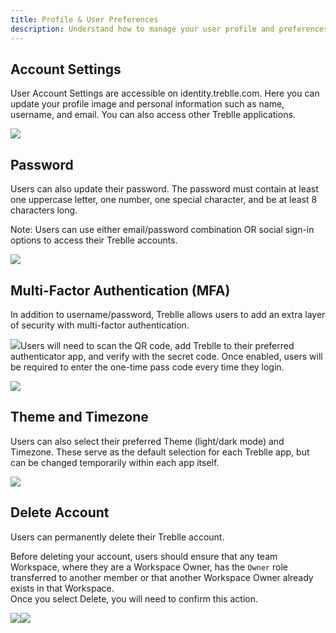 ```yaml
---
title: Profile & User Preferences
description: Understand how to manage your user profile and preferences.
---
```


## Account Settings

User Account Settings are accessible on identity.treblle.com. Here you can update your profile image and personal information such as name, username, and email. You can also access other Treblle applications.

![](https://firebasestorage.googleapis.com/v0/b/treblle-docs.appspot.com/o/hwtq9_image.png?alt=media&token=548a52dd-cac0-4aee-b62c-b04c8b7a7b27)
## Password

Users can also update their password. The password must contain at least one uppercase letter, one number, one special character, and be at least 8 characters long.

Note: Users can use either email/password combination OR social sign-in options to access their Treblle accounts.

![](https://firebasestorage.googleapis.com/v0/b/treblle-docs.appspot.com/o/c6bgc_image.png?alt=media&token=7c07f598-046a-45ea-a1f3-fcf29b767cc5)
## Multi-Factor Authentication (MFA)

In addition to username/password, Treblle allows users to add an extra layer of security with multi-factor authentication.

![](https://firebasestorage.googleapis.com/v0/b/treblle-docs.appspot.com/o/cxfi2_image.png?alt=media&token=842d6f59-d436-4aa1-9903-3659065fa39c)Users will need to scan the QR code, add Treblle to their preferred authenticator app, and verify with the secret code. Once enabled, users will be required to enter the one-time pass code every time they login.

![](https://firebasestorage.googleapis.com/v0/b/treblle-docs.appspot.com/o/feopk_image.png?alt=media&token=b21a9900-a6e1-46ef-8230-38b820d208bb)
## Theme and Timezone

Users can also select their preferred Theme (light/dark mode) and Timezone. These serve as the default selection for each Treblle app, but can be changed temporarily within each app itself.

![](https://firebasestorage.googleapis.com/v0/b/treblle-docs.appspot.com/o/13cmy_image.png?alt=media&token=ca9abac4-3aae-4b06-a551-262d489d8550)
## Delete Account

Users can permanently delete their Treblle account.

Before deleting your account, users should ensure that any team Workspace, where they are a Workspace Owner, has the `Owner` role transferred to another member or that another Workspace Owner already exists in that Workspace. \
Once you select Delete, you will need to confirm this action.

![](https://firebasestorage.googleapis.com/v0/b/treblle-docs.appspot.com/o/e3pi5_image.png?alt=media&token=9a6d5324-afcf-4f63-997e-5447394b59ee)![](https://firebasestorage.googleapis.com/v0/b/treblle-docs.appspot.com/o/5bn24_image.png?alt=media&token=a5ffa77f-e4b2-4691-b152-6f7fdf1d693c)